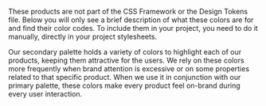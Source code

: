 
<Section contained={true} style={{ paddingTop: 0 }}>
	<Message color="yellow">
		<p>
			These products are not part of the CSS Framework or the Design
			Tokens file. Below you will only see a brief description of what
			these colors are for and find their color codes. To include them in
			your project, you need to do it manually, directly in your project
			stylesheets.
		</p>
	</Message>
</Section>

<Section style={{ paddingTop: 0 }}>
	<div className="csb-section__contained" style={{ marginBottom: 20 }}>
		<p>
			Our secondary palette holds a variety of colors to highlight each of
			our products, keeping them attractive for the users. We rely on
			these colors more frequently when brand attention is excessive or on
			some properties related to that specific product. When we use it in
			conjunction with our primary palette, these colors make every
			product feel on-brand during every user interaction.
		</p>
	</div>
	<Switcher>
		<div label="Product: Smush" value="smush">
			<Palettes
				arrays={[
					{
						title: 'General Colors',
						colors: {
							10: '#09272D',
							30: '#0D3B43',
							50: '#2DC4E0',
							70: '#C0EDF6',
							90: '#EAF9FC',
						},
					},
					{
						title: 'Variant Colors',
						colors: {
							10: '#09060F',
							30: '#170732',
							50: '#2F1D4D',
							70: '#D3BEF2',
							90: '#F1E7FF',
						},
					},
				]}
			/>
		</div>
		<div label="Product: Hummingbird" value="hummingbird">
			<Palettes
				arrays={[
					{
						title: 'General Colors',
						colors: {
							10: '#331C0C',
							30: '#80471E',
							50: '#FF8E3C',
							70: '#FFDDC5',
							90: '#FFF4EC',
						},
					},
					{
						title: 'Variant Colors',
						colors: {
							10: '#051315',
							30: '#0E3135',
							50: '#1B6169',
							70: '#BBD0D2',
							90: '#E8EFF0',
						},
					},
				]}
			/>
		</div>
		<div label="Product: SmartCrawl" value="smartcrawl">
			<Palettes
				arrays={[
					{
						title: 'General Colors',
						colors: {
							10: '#2C0702',
							30: '#9B1907',
							50: '#DE240A',
							70: '#F5BDB6',
							90: '#FCE9E7',
						},
					},
					{
						title: 'Variant Colors',
						colors: {
							10: '#2B2C2D',
							30: '#979B9D',
							50: '#D7DEE0',
							70: '#EFF2F3',
							90: '#F7F8F9',
						},
					},
				]}
			/>
		</div>
		<div label="Product: Defender" value="defender">
			<Palettes
				arrays={[
					{
						title: 'General Colors',
						colors: {
							10: '#040404',
							30: '#1C1D1F',
							50: '#282A2C',
							70: '#BFBFC0',
							90: '#EAEAEA',
						},
					},
					{
						title: 'Variant Colors',
						colors: {
							10: '#190D04',
							30: '#964E1A',
							50: '#FA822C',
							70: '#FEDAC0',
							90: '#FFF3EA',
						},
					},
				]}
			/>
		</div>
		<div label="Product: Forminator" value="forminator">
			<Palettes
				arrays={[
					{
						title: 'General Colors',
						colors: {
							10: '#060810',
							30: '#141934',
							50: '#1F2852',
							70: '#BCBFCB',
							90: '#E9EAEE',
						},
					},
					{
						title: 'Variant Colors',
						colors: {
							10: '#2E2D28',
							30: '#747065',
							50: '#E8E0C9',
							70: '#F5F1E6',
							90: '#FAF9F4',
						},
					},
				]}
			/>
		</div>
		<div label="Product: Hustle" value="hustle">
			<Palettes
				arrays={[
					{
						title: 'General Colors',
						colors: {
							10: '#030303',
							30: '#121212',
							50: '#1A1A1A',
							70: '#BABABA',
							90: '#E8E8E8',
						},
					},
					{
						title: 'Variant Colors',
						colors: {
							10: '#4C3810',
							30: '#B38224',
							50: '#FFBA34',
							70: '#FFEAC2',
							90: '#FFF8EB',
						},
					},
				]}
			/>
		</div>
		<div label="Product: Beehive" value="beehive">
			<Palettes
				arrays={[
					{
						title: 'General Colors',
						colors: {
							10: '#000C22',
							30: '#012365',
							50: '#013AA9',
							70: '#B3C4E5',
							90: '#E6EBF6',
						},
					},
					{
						title: 'Variant Colors',
						colors: {
							10: '#332A13',
							30: '#7F6930',
							50: '#FED260',
							70: '#FFF2CF',
							90: '#FFFBEF',
						},
					},
				]}
			/>
		</div>
		<div label="Product: Branda" value="branda">
			<Palettes
				arrays={[
					{
						title: 'General Colors',
						colors: {
							10: '#331A1A',
							30: '#994D4F',
							50: '#FF8184',
							70: '#FFD9DA',
							90: '#FFF2F3',
						},
					},
					{
						title: 'Variant Colors',
						colors: {
							10: '#030303',
							30: '#121212',
							50: '#1A1A1A',
							70: '#BABABA',
							90: '#E8E8E8',
						},
					},
				]}
			/>
		</div>
		<div label="Product: Snapshot" value="snapshot">
			<Palettes
				arrays={[
					{
						title: 'General Colors',
						colors: {
							10: '#0E1A30',
							30: '#15294D',
							50: '#1A325E',
							70: '#87A6DE',
							90: '#D7E1F4',
						},
					},
					{
						title: 'Variant Colors',
						colors: {
							10: '#020202',
							30: '#060706',
							50: '#141613',
							70: '#B9B9B8',
							90: '#E8E8E7',
						},
					},
				]}
			/>
		</div>
		<div label="Product: WPMU DEV Dashboard" value="dashboard">
			<Palettes
				arrays={[
					{
						title: 'General Colors',
						colors: {
							10: '#07142C',
							30: '#0D2148',
							50: '#102C60',
							70: '#7CA2E9',
							90: '#D3E0F8',
						},
					},
					{
						title: 'Variant Colors',
						colors: {
							10: '#0B1E28',
							30: '#215978',
							50: '#3793C7',
							70: '#87BFDE',
							90: '#D7EAF4',
						},
					},
				]}
			/>
		</div>
		<div label="Product: Shipper" value="shipper">
			<Palettes
				arrays={[
					{
						title: 'General Colors',
						colors: {
							10: '#1A1221',
							30: '#4F3663',
							50: '#7B5499',
							70: '#B59CC9',
							90: '#E6DEED',
						},
					},
					{
						title: 'Variant Colors',
						colors: {
							10: '#04252F',
							30: '#0D6E8C',
							50: '#7DD7F3',
							70: '#B9E9F9',
							90: '#E8F8FD',
						},
					},
				]}
			/>
		</div>
		<div label="Product: IVT" value="ivt">
			<Palettes
				arrays={[
					{
						title: 'General Colors',
						colors: {
							10: '#092A09',
							30: '#1C7E1B',
							50: '#65DE63',
							70: '#C1F2C0',
							90: '#EAFBEA',
						},
					},
					{
						title: 'Variant Colors',
						colors: {
							10: '#0D2326',
							30: '#286871',
							50: '#368C98',
							70: '#8ECED7',
							90: '#D9EFF2',
						},
					},
				]}
			/>
		</div>
		<div label="Product: Broken Link Checker" value="blc">
			<Palettes
				arrays={[
					{
						title: 'General Colors',
						colors: {
							10: '#00332C',
							30: '#009984',
							50: '#00BFA5',
							70: '#C1EEE8',
							90: '#E8FAF8',
						},
					},
					{
						title: 'Variant Colors',
						colors: {
							10: '#151B1E',
							30: '#2A363C',
							50: '#455A64',
							70: '#A4B7C1',
							90: '#E1E7EA',
						},
					},
				]}
			/>
		</div>
	</Switcher>
</Section>
